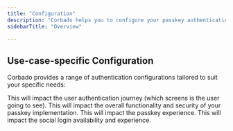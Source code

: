 ```yaml
---
title: "Configuration"
description: "Corbado helps you to configure your passkey authentication specific to your application."
sidebarTitle: "Overview"

---
```


## Use-case-specific Configuration

Corbado provides a range of authentication configurations tailored to suit your specific needs:

<CardGroup cols={1}>
    <Card title="User Flow Configuration" href="/corbado-complete/overview/configuration/user-flow-configuration">
        This will impact the user authentication journey (which screens is the user going to see).
    </Card>
    <Card title="URL & ID Configuration" href="/corbado-complete/overview/configuration/url-id-configuration">
        This will impact the overall functionality and security of your passkey implementation.
    </Card>
    <Card title="Passkey Configuration" href="/corbado-complete/overview/configuration/passkey-configuration">
        This will impact the passkey experience.
    </Card>
    <Card title="Social Logins" href="/corbado-complete/overview/configuration/social-logins/overview">
        This will impact the social login availability and experience.
    </Card>
</CardGroup>
